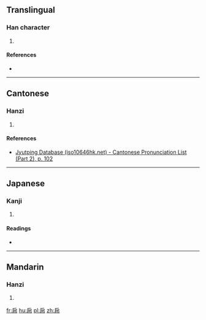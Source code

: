 ==Translingual==

===Han character===
{{Han char|rn=50|rad=巾|as=04|sn=7|four=|canj=竹尸中月 (HSLB), 戈尸中月 (ISLB)|ids=⿸户巾}}

# {{defn|Han|sort=巾04}}

====References====
* {{Han ref|kx=0329.210|dkj=08816|dj=0634.310|hdz=10732.090|uh=5E0D|ud=24077}}

----

==Cantonese==

===Hanzi===
{{yue-hanzi|jyut=[[wu6]]|y=wu6}}

# {{defn|lang=yue|sort=巾04}}

====References====
* [http://www.iso10646hk.net/jp/document/download.jsp Jyutping Database (iso10646hk.net) - Cantonese Pronunciation List (Part 2), p. 102]

----

==Japanese==

===Kanji===
{{ja-kanji|grade=|rs=巾04}}

# {{defn|lang=ja|sort=巾04}}

====Readings====
* {{ja-readings|on=[[こ]] (ko), [[ご]] (go)|kun=[[ひれ]] (hire)}}

----

==Mandarin==

===Hanzi===
{{cmn-hanzi|pin=[[hù]] ([[hu4]])|wg=hu<sup>4</sup>}}

# {{defn|lang=cmn|sort=巾04}}

[[fr:帍]]
[[hu:帍]]
[[pl:帍]]
[[zh:帍]]